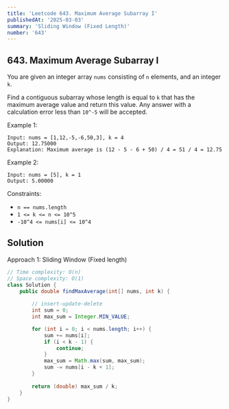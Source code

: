 ```yaml
---
title: 'Leetcode 643. Maximum Average Subarray I'
publishedAt: '2025-03-03'
summary: 'Sliding Window (Fixed Length)'
number: '643'
---
```


## 643. Maximum Average Subarray I

You are given an integer array `nums` consisting of `n` elements, and an integer `k`.

Find a contiguous subarray whose length is equal to `k` that has the maximum average value and return this value. Any answer with a calculation error less than `10^-5` will be accepted.
 

Example 1:
````
Input: nums = [1,12,-5,-6,50,3], k = 4
Output: 12.75000
Explanation: Maximum average is (12 - 5 - 6 + 50) / 4 = 51 / 4 = 12.75
````

Example 2:
````
Input: nums = [5], k = 1
Output: 5.00000
````


Constraints:

- `n == nums.length`
- `1 <= k <= n <= 10^5`
- `-10^4 <= nums[i] <= 10^4`


## Solution
Approach 1: Sliding Window (Fixed length)
````JAVA
// Time complexity: O(n)
// Space complexity: O(1)
class Solution {
    public double findMaxAverage(int[] nums, int k) {
        
        // insert-update-delete
        int sum = 0;
        int max_sum = Integer.MIN_VALUE;

        for (int i = 0; i < nums.length; i++) {
            sum += nums[i];
            if (i < k - 1) {
                continue;
            }
            max_sum = Math.max(sum, max_sum);
            sum -= nums[i - k + 1];
        }
        
        return (double) max_sum / k;
    }
}
````